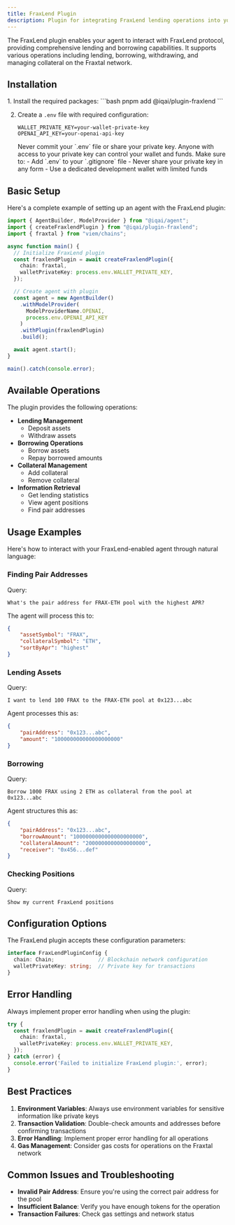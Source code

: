 ```yaml
---
title: FraxLend Plugin
description: Plugin for integrating FraxLend lending operations into your agent
---
```


The FraxLend plugin enables your agent to interact with FraxLend protocol, providing comprehensive lending and borrowing capabilities. It supports various operations including lending, borrowing, withdrawing, and managing collateral on the Fraxtal network.

## Installation

<Steps>
1. Install the required packages:
   ```bash
   pnpm add @iqai/plugin-fraxlend
   ```

2. Create a `.env` file with required configuration:
   ```env
   WALLET_PRIVATE_KEY=your-wallet-private-key
   OPENAI_API_KEY=your-openai-api-key
   ```
   <Aside type="danger" title="Security Warning">
   Never commit your `.env` file or share your private key. Anyone with access to your private key can control your wallet and funds. Make sure to:
   - Add `.env` to your `.gitignore` file
   - Never share your private key in any form
   - Use a dedicated development wallet with limited funds
   </Aside>

</Steps>

## Basic Setup

Here's a complete example of setting up an agent with the FraxLend plugin:

```typescript
import { AgentBuilder, ModelProvider } from "@iqai/agent";
import { createFraxlendPlugin } from "@iqai/plugin-fraxlend";
import { fraxtal } from "viem/chains";

async function main() {
  // Initialize FraxLend plugin
  const fraxlendPlugin = await createFraxlendPlugin({
    chain: fraxtal,
    walletPrivateKey: process.env.WALLET_PRIVATE_KEY,
  });

  // Create agent with plugin
  const agent = new AgentBuilder()
    .withModelProvider(
      ModelProviderName.OPENAI,
      process.env.OPENAI_API_KEY
    )
    .withPlugin(fraxlendPlugin)
    .build();

  await agent.start();
}

main().catch(console.error);
```

## Available Operations

The plugin provides the following operations:

- **Lending Management**
  - Deposit assets
  - Withdraw assets
- **Borrowing Operations**
  - Borrow assets
  - Repay borrowed amounts
- **Collateral Management**
  - Add collateral
  - Remove collateral
- **Information Retrieval**
  - Get lending statistics
  - View agent positions
  - Find pair addresses

## Usage Examples

Here's how to interact with your FraxLend-enabled agent through natural language:

### Finding Pair Addresses

Query:
```
What's the pair address for FRAX-ETH pool with the highest APR?
```

The agent will process this to:
```json
{
    "assetSymbol": "FRAX",
    "collateralSymbol": "ETH",
    "sortByApr": "highest"
}
```

### Lending Assets

Query:
```
I want to lend 100 FRAX to the FRAX-ETH pool at 0x123...abc
```

Agent processes this as:
```json
{
    "pairAddress": "0x123...abc",
    "amount": "100000000000000000000"
}
```

### Borrowing

Query:
```
Borrow 1000 FRAX using 2 ETH as collateral from the pool at 0x123...abc
```

Agent structures this as:
```json
{
    "pairAddress": "0x123...abc",
    "borrowAmount": "1000000000000000000000",
    "collateralAmount": "2000000000000000000",
    "receiver": "0x456...def"
}
```

### Checking Positions

Query:
```
Show my current FraxLend positions
```

## Configuration Options

The FraxLend plugin accepts these configuration parameters:

```typescript
interface FraxLendPluginConfig {
  chain: Chain;              // Blockchain network configuration
  walletPrivateKey: string;  // Private key for transactions
}
```

## Error Handling

Always implement proper error handling when using the plugin:

```typescript
try {
  const fraxlendPlugin = await createFraxlendPlugin({
    chain: fraxtal,
    walletPrivateKey: process.env.WALLET_PRIVATE_KEY,
  });
} catch (error) {
  console.error('Failed to initialize FraxLend plugin:', error);
}
```

## Best Practices

1. **Environment Variables**: Always use environment variables for sensitive information like private keys
2. **Transaction Validation**: Double-check amounts and addresses before confirming transactions
3. **Error Handling**: Implement proper error handling for all operations
4. **Gas Management**: Consider gas costs for operations on the Fraxtal network

## Common Issues and Troubleshooting

- **Invalid Pair Address**: Ensure you're using the correct pair address for the pool
- **Insufficient Balance**: Verify you have enough tokens for the operation
- **Transaction Failures**: Check gas settings and network status